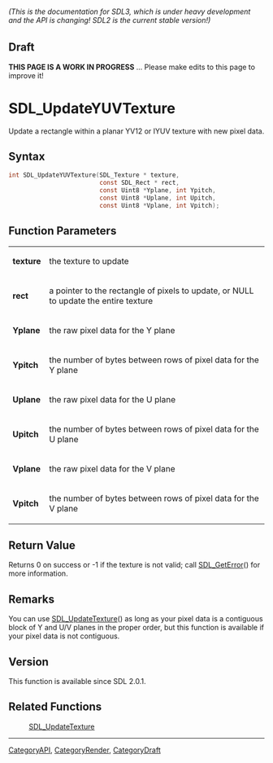 ====== (This is the documentation for SDL3, which is under heavy development and the API is changing! SDL2 is the current stable version!) ======

== Draft ==

'''THIS PAGE IS A WORK IN PROGRESS''' ... Please make edits to this page to improve it!



<!-- #*^*^*^*^*See https://wiki.libsdl.org/SGFunctions for details on editing this page*^*^*^*^* -->
= SDL_UpdateYUVTexture =

Update a rectangle within a planar YV12 or IYUV texture with new pixel data.

== Syntax ==

<syntaxhighlight lang='c'>
int SDL_UpdateYUVTexture(SDL_Texture * texture,
                         const SDL_Rect * rect,
                         const Uint8 *Yplane, int Ypitch,
                         const Uint8 *Uplane, int Upitch,
                         const Uint8 *Vplane, int Vpitch);
</syntaxhighlight>

== Function Parameters ==

{|
|'''texture'''
|the texture to update
|-
|'''rect'''
|a pointer to the rectangle of pixels to update, or NULL to update the entire texture
|-
|'''Yplane'''
|the raw pixel data for the Y plane
|-
|'''Ypitch'''
|the number of bytes between rows of pixel data for the Y plane
|-
|'''Uplane'''
|the raw pixel data for the U plane
|-
|'''Upitch'''
|the number of bytes between rows of pixel data for the U plane
|-
|'''Vplane'''
|the raw pixel data for the V plane
|-
|'''Vpitch'''
|the number of bytes between rows of pixel data for the V plane
|}

== Return Value ==

Returns 0 on success or -1 if the texture is not valid; call
[[SDL_GetError]]() for more information.

== Remarks ==

You can use [[SDL_UpdateTexture]]() as long as your pixel data is a
contiguous block of Y and U/V planes in the proper order, but this function
is available if your pixel data is not contiguous.

== Version ==

This function is available since SDL 2.0.1.

== Related Functions ==

:[[SDL_UpdateTexture]]

----
[[CategoryAPI]], [[CategoryRender]], [[CategoryDraft]]
<!-- #See the Style Guide for instructions on editing the footer. -->


